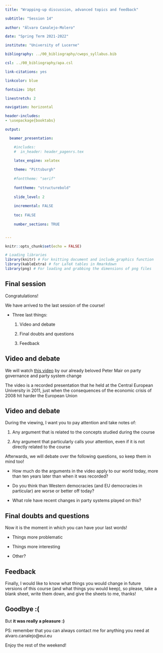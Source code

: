 ```yaml
---
title: "Wrapping-up discussion, advanced topics and feedback"

subtitle: "Session 14"
  
author: "Álvaro Canalejo-Molero"

date: "Spring Term 2021-2022"

institute: "University of Lucerne"

bibliography: ../00_bibliography/cweps_syllabus.bib

csl: ../00_bibliography/apa.csl

link-citations: yes

linkcolor: blue 

fontsize: 10pt

linestretch: 2

navigation: horizontal 

header-includes:
- \usepackage{booktabs}

output:

  beamer_presentation:

    #includes:
    #  in_header: header_pagenrs.tex

    latex_engine: xelatex
    
    theme: "Pittsburgh"
      
    #fonttheme: "serif"
    
    fonttheme: "structurebold"
    
    slide_level: 2
    
    incremental: FALSE
    
    toc: FALSE
    
    number_sections: TRUE


---
```


```r

knitr::opts_chunk$set(echo = FALSE)

# Loading libraries
library(knitr) # For knitting document and include_graphics function
library(kableExtra) # for LaTeX tables in Rmarkdown
library(png) # For loading and grabbing the dimensions of png files
```

## Final session

Congratulations!

We have arrived to the last session of the course!

  - Three last things:

    1. Video and debate
    
    2. Final doubts and questions
    
    3. Feedback
    
## Video and debate

We will watch [this video](https://www.youtube.com/watch?v=mgyjdzfcbps?t=58) by our already beloved Peter Mair on party governance and party system change

The video is a recorded presentation that he held at the Central European University in 2011, just when the consequences of the economic crisis of 2008 hit harder the European Union

## Video and debate

During the viewing, I want you to pay attention and take notes of:

  1. Any argument that is related to the concepts studied during the course
  
  2. Any argument that particularly calls your attention, even if it is not directly related to the course
  
Afterwards, we will debate over the following questions, so keep them in mind too!

  - How much do the arguments in the video apply to our world today, more than ten years later than when it was recorded?
  
  - Do you think than Western democracies (and EU democracies in particular) are worse or better off today?
  
  - What role have recent changes in party systems played on this?
  
## Final doubts and questions

Now it is the moment in which you can have your last words!

  - Things more problematic

  - Things more interesting
  
  - Other?
  
## Feedback

Finally, I would like to know what things you would change in future versions of this course (and what things you would keep), so please, take a blank sheet, write them down, and give the sheets to me, thanks!

## Goodbye :(

But **it was really a pleasure :)**
 
 
PS: remember that you can always contact me for anything you need at alvaro.canalejo@eui.eu

Enjoy the rest of the weekend!